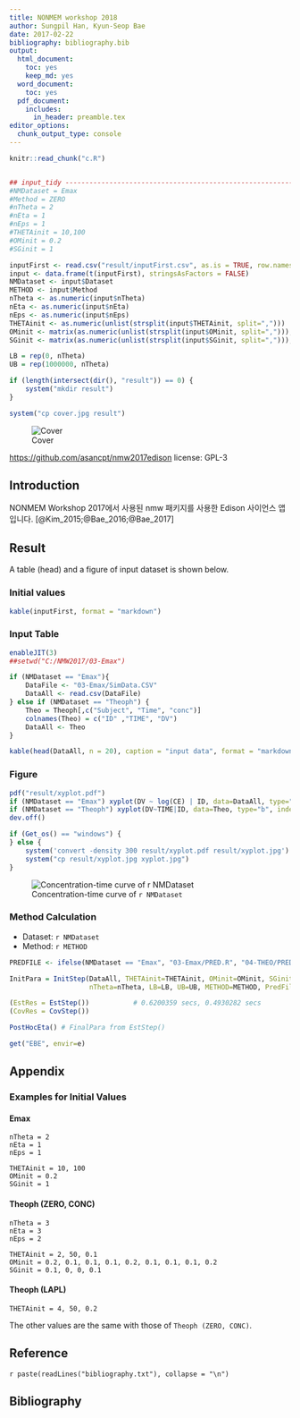 ```yaml
---
title: NONMEM workshop 2018
author: Sungpil Han, Kyun-Seop Bae
date: 2017-02-22
bibliography: bibliography.bib
output:
  html_document:
    toc: yes
    keep_md: yes
  word_document:
    toc: yes
  pdf_document:
    includes:
      in_header: preamble.tex
editor_options: 
  chunk_output_type: console
---
```


```r
knitr::read_chunk("c.R")
```

```r
```

```r
## input_tidy --------------------------------------------------------------
#NMDataset = Emax
#Method = ZERO
#nTheta = 2
#nEta = 1
#nEps = 1
#THETAinit = 10,100
#OMinit = 0.2
#SGinit = 1

inputFirst <- read.csv("result/inputFirst.csv", as.is = TRUE, row.names = 1)
input <- data.frame(t(inputFirst), stringsAsFactors = FALSE)
NMDataset <- input$Dataset
METHOD <- input$Method 
nTheta <- as.numeric(input$nTheta)
nEta <- as.numeric(input$nEta)
nEps <- as.numeric(input$nEps)
THETAinit <- as.numeric(unlist(strsplit(input$THETAinit, split=",")))
OMinit <- matrix(as.numeric(unlist(strsplit(input$OMinit, split=","))), nrow=nEta, ncol=nEta)
SGinit <- matrix(as.numeric(unlist(strsplit(input$SGinit, split=","))), nrow=nEps, ncol=nEps)

LB = rep(0, nTheta)
UB = rep(1000000, nTheta)

if (length(intersect(dir(), "result")) == 0) {
    system("mkdir result")
}

system("cp cover.jpg result")
```

![Cover](cover.jpg)



<https://github.com/asancpt/nmw2017edison>
license: GPL-3

## Introduction

NONMEM Workshop 2017에서 사용된 nmw 패키지를 사용한 Edison 사이언스 앱입니다. [@Kim_2015;@Bae_2016;@Bae_2017]

## Result

A table (head) and a figure of input dataset is shown below.

### Initial values

```r
kable(inputFirst, format = "markdown")
```

### Input Table

```r
enableJIT(3)
##setwd("C:/NMW2017/03-Emax")

if (NMDataset == "Emax"){
    DataFile <- "03-Emax/SimData.CSV"
    DataAll <- read.csv(DataFile)
} else if (NMDataset == "Theoph") {
    Theo = Theoph[,c("Subject", "Time", "conc")]
    colnames(Theo) = c("ID" ,"TIME", "DV")
    DataAll <- Theo
}
```

```r
kable(head(DataAll, n = 20), caption = "input data", format = "markdown")
```

### Figure

```r
pdf("result/xyplot.pdf")
if (NMDataset == "Emax") xyplot(DV ~ log(CE) | ID, data=DataAll, type="b")
if (NMDataset == "Theoph") xyplot(DV~TIME|ID, data=Theo, type="b", index.cond=list(order(as.numeric(levels(unique(Theo$ID))))))
dev.off()

if (Get_os() == "windows") {
} else {
    system('convert -density 300 result/xyplot.pdf result/xyplot.jpg')
    system("cp result/xyplot.jpg xyplot.jpg")
}
```

![Concentration-time curve of `r NMDataset`](xyplot.jpg)

### Method Calculation

- Dataset: `r NMDataset`
- Method: `r METHOD`

```r
PREDFILE <- ifelse(NMDataset == "Emax", "03-Emax/PRED.R", "04-THEO/PRED.R")

InitPara = InitStep(DataAll, THETAinit=THETAinit, OMinit=OMinit, SGinit=SGinit, 
                    nTheta=nTheta, LB=LB, UB=UB, METHOD=METHOD, PredFile=PREDFILE)

(EstRes = EstStep())           # 0.6200359 secs, 0.4930282 secs
(CovRes = CovStep())

PostHocEta() # FinalPara from EstStep()

get("EBE", envir=e)
```

## Appendix

### Examples for Initial Values

#### Emax
```
nTheta = 2
nEta = 1
nEps = 1

THETAinit = 10, 100
OMinit = 0.2
SGinit = 1
```

#### Theoph (ZERO, CONC)
```
nTheta = 3
nEta = 3
nEps = 2

THETAinit = 2, 50, 0.1
OMinit = 0.2, 0.1, 0.1, 0.1, 0.2, 0.1, 0.1, 0.1, 0.2
SGinit = 0.1, 0, 0, 0.1
```

#### Theoph (LAPL)

```
THETAinit = 4, 50, 0.2
```

The other values are the same with those of `Theoph (ZERO, CONC)`.

## Reference

`r paste(readLines("bibliography.txt"), collapse = "\n")`

## Bibliography

